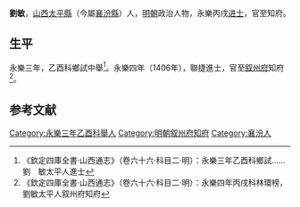 {{明清人物信息框
| 姓名 = 劉敏
| 原名 =
| 圖片名稱= 
| 圖片大小 =
| 圖片說明 = 
| 最高職務 = 四川叙州府知府
| 國家 = 大明 
| 爵位 =
| 籍貫 = [[山西|山西]][[平陽府|平陽府]][[太平縣_(北周)|太平縣]]
| 族裔 = 
| 字號 = 
| 諡號 =
| 出生日期 = 生年不詳
| 出生地點 = 
| 逝世日期 = 卒年不詳
| 逝世地點 =
| 墓葬 =
| 配偶 = 
| 親屬 = 
| 出身 =
* 永樂四年丙戌科進士出身
| 經歷 =
| 著作 =  
}}

'''劉敏'''，[[山西|山西]][[太平縣_(北周)|太平縣]]（今屬[[襄汾縣|襄汾縣]]）人，[[明朝|明朝]]政治人物，永樂丙戌[[进士|进士]]，官至知府。

==生平==
永樂三年，乙酉科鄉試中舉<ref>《欽定四庫全書·山西通志》（卷六十六·科目二·明）：永樂三年乙酉科鄉試……劉　敏太平人進士</ref>。永樂四年（1406年），聯捷進士，官至[[叙州府|叙州府]]知府<ref>《欽定四庫全書·山西通志》（卷六十六·科目二·明）：永樂四年丙戌科林環榜，劉敏太平人叙州府知府</ref>。

==参考文献==
{{reflist}}

{{明朝人物小作品}}
{{永樂四年丙戌科殿試金榜}}
{{DEFAULTSORT:Liu劉}}
[[Category:永樂三年乙酉科舉人|Category:永樂三年乙酉科舉人]]
[[Category:明朝叙州府知府|Category:明朝叙州府知府]]
[[Category:襄汾人|Category:襄汾人]]